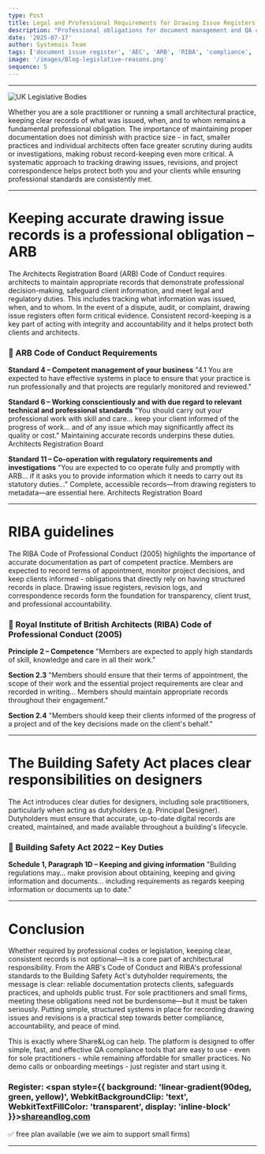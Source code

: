 ```yaml
---
type: Post
title: Legal and Professional Requirements for Drawing Issue Registers in Architecture
description: "Professional obligations for document management and QA compliance apply to practices of all sizes, from sole practitioners to large firms, requiring proper maintenance of drawing issue registers and documentation tracking."
date: '2025-07-17'
author: Systemais Team
tags: ['document issue register', 'AEC', 'ARB', 'RIBA', 'compliance', 'QA', 'sole practitioner', 'small practice']
image: '/images/Blog-legislative-reasons.png'
sequence: 5
---
```


---
![UK Legislative Bodies](/images/Blog-legislative-reasons.png "UK legislative bodies")

Whether you are a sole practitioner or running a small architectural practice, keeping clear records of what was issued, when, and to whom remains a fundamental professional obligation. The importance of maintaining proper documentation does not diminish with practice size - in fact, smaller practices and individual architects often face greater scrutiny during audits or investigations, making robust record-keeping even more critical. A systematic approach to tracking drawing issues, revisions, and project correspondence helps protect both you and your clients while ensuring professional standards are consistently met.

---

# Keeping accurate drawing issue records is a professional obligation – ARB

The Architects Registration Board (ARB) Code of Conduct requires architects to maintain appropriate records that demonstrate professional decision-making, safeguard client information, and meet legal and regulatory duties. This includes tracking what information was issued, when, and to whom. In the event of a dispute, audit, or complaint, drawing issue registers often form critical evidence. Consistent record-keeping is a key part of acting with integrity and accountability and it helps protect both clients and architects.

### 📘 ARB Code of Conduct Requirements

**Standard 4 – Competent management of your business**
"4.1 You are expected to have effective systems in place to ensure that your practice is run professionally and that projects are regularly monitored and reviewed."

**Standard 6 – Working conscientiously and with due regard to relevant technical and professional standards**
"You should carry out your professional work with skill and care… keep your client informed of the progress of work… and of any issue which may significantly affect its quality or cost." Maintaining accurate records underpins these duties. Architects Registration Board

**Standard 11 – Co-operation with regulatory requirements and investigations**
"You are expected to co operate fully and promptly with ARB… if it asks you to provide information which it needs to carry out its statutory duties…" Complete, accessible records—from drawing registers to metadata—are essential here. Architects Registration Board

---

# RIBA guidelines

The RIBA Code of Professional Conduct (2005) highlights the importance of accurate documentation as part of competent practice. Members are expected to record terms of appointment, monitor project decisions, and keep clients informed - obligations that directly rely on having structured records in place. Drawing issue registers, revision logs, and correspondence records form the foundation for transparency, client trust, and professional accountability.

### 📘 Royal Institute of British Architects (RIBA) Code of Professional Conduct (2005)

**Principle 2 – Competence**
"Members are expected to apply high standards of skill, knowledge and care in all their work."

**Section 2.3**
"Members should ensure that their terms of appointment, the scope of their work and the essential project requirements are clear and recorded in writing… Members should maintain appropriate records throughout their engagement."

**Section 2.4**
"Members should keep their clients informed of the progress of a project and of the key decisions made on the client's behalf."

---

# The Building Safety Act places clear responsibilities on designers

The Act introduces clear duties for designers, including sole practitioners, particularly when acting as dutyholders (e.g. Principal Designer). Dutyholders must ensure that accurate, up-to-date digital records are created, maintained, and made available throughout a building's lifecycle.

### 📘 Building Safety Act 2022 – Key Duties

**Schedule 1, Paragraph 1D – Keeping and giving information**
"Building regulations may… make provision about obtaining, keeping and giving information and documents… including requirements as regards keeping information or documents up to date."

---

# Conclusion

Whether required by professional codes or legislation, keeping clear, consistent records is not optional—it is a core part of architectural responsibility. From the ARB's Code of Conduct and RIBA's professional standards to the Building Safety Act's dutyholder requirements, the message is clear: reliable documentation protects clients, safeguards practices, and upholds public trust. For sole practitioners and small firms, meeting these obligations need not be burdensome—but it must be taken seriously. Putting simple, structured systems in place for recording drawing issues and revisions is a practical step towards better compliance, accountability, and peace of mind.

This is exactly where Share&Log can help. The platform is designed to offer simple, fast, and effective QA compliance tools that are easy to use - even for sole practitioners - while remaining affordable for smaller practices. No demo calls or onboarding meetings - just register and start using it.

### Register: <span style={{ background: 'linear-gradient(90deg, green, yellow)', WebkitBackgroundClip: 'text', WebkitTextFillColor: 'transparent', display: 'inline-block' }}>[shareandlog.com](https://shareandlog.com)</span>
✅ free plan available (we we aim to support small firms)

---
